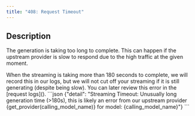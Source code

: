 ```yaml
---
title: "408: Request Timeout"
---
```


## Description
The generation is taking too long to complete. This can happen if the upstream provider is slow to respond due to the high traffic at the given moment.

<AccordionGroup>
  <Accordion title="Streaming Timeout">
    When the streaming is taking more than 180 seconds to complete, we will record this in our logs, but we will not cut off your streaming if it is still generating (despite being slow). You can later review this error in the [request logs]().
```json
{"detail": "Streaming Timeout: Unusually long generation time (>180s), this is likely an error from our upstream provider {get_provider(calling_model_name)} for model: {calling_model_name}"}
```
  </Accordion>
</AccordionGroup>